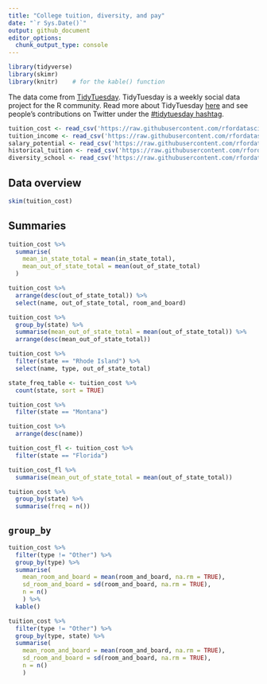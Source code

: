 ```yaml
---
title: "College tuition, diversity, and pay"
date: "`r Sys.Date()`"
output: github_document
editor_options: 
  chunk_output_type: console
---
```


```r
library(tidyverse)
library(skimr)
library(knitr)    # for the kable() function
```

The data come from [TidyTuesday](https://github.com/rfordatascience/tidytuesday/blob/master/data/2020/2020-09-29/readme.md). TidyTuesday is a weekly social data project for the R community. Read more about TidyTuesday [here](https://github.com/rfordatascience/tidytuesday) and see people's contributions on Twitter under the [#tidytuesday hashtag](https://twitter.com/search?q=tidytuesday&src=typed_query). 

```r
tuition_cost <- read_csv('https://raw.githubusercontent.com/rfordatascience/tidytuesday/master/data/2020/2020-03-10/tuition_cost.csv')
tuition_income <- read_csv('https://raw.githubusercontent.com/rfordatascience/tidytuesday/master/data/2020/2020-03-10/tuition_income.csv') 
salary_potential <- read_csv('https://raw.githubusercontent.com/rfordatascience/tidytuesday/master/data/2020/2020-03-10/salary_potential.csv')
historical_tuition <- read_csv('https://raw.githubusercontent.com/rfordatascience/tidytuesday/master/data/2020/2020-03-10/historical_tuition.csv')
diversity_school <- read_csv('https://raw.githubusercontent.com/rfordatascience/tidytuesday/master/data/2020/2020-03-10/diversity_school.csv')
```

## Data overview

```r
skim(tuition_cost)
```



## Summaries

```r
tuition_cost %>%
  summarise(
    mean_in_state_total = mean(in_state_total),
    mean_out_of_state_total = mean(out_of_state_total)
  )
```

```r
tuition_cost %>%
  arrange(desc(out_of_state_total)) %>%
  select(name, out_of_state_total, room_and_board)
```

```r
tuition_cost %>%
  group_by(state) %>%
  summarise(mean_out_of_state_total = mean(out_of_state_total)) %>%
  arrange(desc(mean_out_of_state_total))
```

```r
tuition_cost %>%
  filter(state == "Rhode Island") %>%
  select(name, type, out_of_state_total)
```

```r
state_freq_table <- tuition_cost %>%
  count(state, sort = TRUE)
```

```r
tuition_cost %>%
  filter(state == "Montana")

tuition_cost %>%
  arrange(desc(name))
```

```r
tuition_cost_fl <- tuition_cost %>%
  filter(state == "Florida")

tuition_cost_fl %>%
  summarise(mean_out_of_state_total = mean(out_of_state_total))
```

```r
tuition_cost %>%
  group_by(state) %>%
  summarise(freq = n())
```

## `group_by`

```r
tuition_cost %>%
  filter(type != "Other") %>%
  group_by(type) %>%
  summarise(
    mean_room_and_board = mean(room_and_board, na.rm = TRUE),
    sd_room_and_board = sd(room_and_board, na.rm = TRUE),
    n = n()
    ) %>%
  kable()
```

```r
tuition_cost %>%
  filter(type != "Other") %>%
  group_by(type, state) %>%
  summarise(
    mean_room_and_board = mean(room_and_board, na.rm = TRUE),
    sd_room_and_board = sd(room_and_board, na.rm = TRUE),
    n = n()
    )
```








